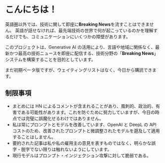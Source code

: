 
<CallToAction />

# こんにちは！

英語圏以外では、技術に関して即座に**Breaking News**を流すことはできません。
英語が話せなければ、最先端技術の世界で何が起こっているのかを理解するだけでも、コミュニケーションにいくつかの障壁があります。

<Callout type="info" emoji="💬">

このプロジェクトは、Generative AI の活用により、言語や地域に関係なく、最新かつ最高の技術ニュースを即座に配信する、技術分野の「**Breaking News**」システムを構築することを目的としています。

</Callout>

まだ初期ベータ版ですが、ウェイティングリストはなく、今日から購読できます。

## 制限事項

- まとめには HN によるコメントが含まれることがあり、風刺的、政治的、有害である可能性があります。これを防ぐために努力していますが、今日の時点では完璧に誤魔化せるわけではありません。
- 私は常にプロンプトとモデルを改善しています、OpenAI と DeepL の API コストのため、改善されたプロンプトと微調整されたモデルを遡及して適用することはしません。
- 要約された記事は私や私の雇用主の意見を表すものではなく、明らかな誤字・脱字でない限りは触れないようにしています。
- 現行モデルはプロンプト・インジェクション攻撃に対して脆弱である。
